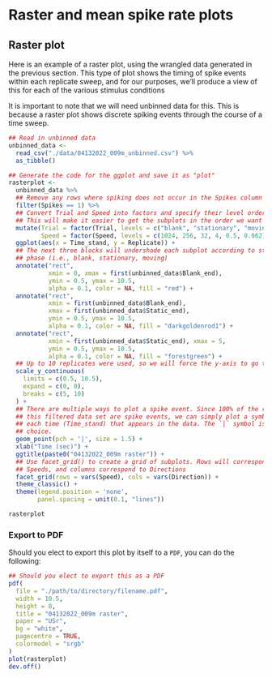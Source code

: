 # Raster and mean spike rate plots

## Raster plot

Here is an example of a raster plot, using the wrangled data generated in the
previous section. This type of plot shows the timing of spike events within
each replicate sweep, and for our purposes, we'll produce a view of this for
each of the various stimulus conditions

It is important to note that we will need unbinned data for this. This is
because a raster plot shows discrete spiking events through the course of a time
sweep.

```r
## Read in unbinned data
unbinned_data <-
  read_csv("./data/04132022_009m_unbinned.csv") %>%
  as_tibble()

## Generate the code for the ggplot and save it as "plot"
rasterplot <-
  unbinned_data %>%
  ## Remove any rows where spiking does not occur in the Spikes column
  filter(Spikes == 1) %>%
  ## Convert Trial and Speed into factors and specify their level ordering
  ## This will make it easier to get the subplots in the order we want them
  mutate(Trial = factor(Trial, levels = c("blank", "stationary", "moving")),
         Speed = factor(Speed, levels = c(1024, 256, 32, 4, 0.5, 0.062))) %>%
  ggplot(aes(x = Time_stand, y = Replicate)) +
  ## The next three blocks will undershade each subplot according to stimulus
  ## phase (i.e., blank, stationary, moving)
  annotate("rect",
           xmin = 0, xmax = first(unbinned_data$Blank_end),
           ymin = 0.5, ymax = 10.5,
           alpha = 0.1, color = NA, fill = "red") +
  annotate("rect",
           xmin = first(unbinned_data$Blank_end),
           xmax = first(unbinned_data$Static_end),
           ymin = 0.5, ymax = 10.5,
           alpha = 0.1, color = NA, fill = "darkgoldenrod1") +
  annotate("rect",
           xmin = first(unbinned_data$Static_end), xmax = 5,
           ymin = 0.5, ymax = 10.5,
           alpha = 0.1, color = NA, fill = "forestgreen") +
  ## Up to 10 replicates were used, so we will force the y-axis to go to 10
  scale_y_continuous(
    limits = c(0.5, 10.5),
    expand = c(0, 0),
    breaks = c(5, 10)
  ) +
  ## There are multiple ways to plot a spike event. Since 100% of the rows in
  ## this filtered data set are spike events, we can simply plot a symbol at
  ## each time (Time_stand) that appears in the data. The `|` symbol is a good
  ## choice.
  geom_point(pch = '|', size = 1.5) +
  xlab("Time (sec)") +
  ggtitle(paste0("04132022_009m raster")) +
  ## Use facet_grid() to create a grid of subplots. Rows will correspond to 
  ## Speeds, and columns correspond to Directions
  facet_grid(rows = vars(Speed), cols = vars(Direction)) +
  theme_classic() +
  theme(legend.position = 'none',
        panel.spacing = unit(0.1, "lines"))

rasterplot
```

### Export to PDF

Should you elect to export this plot by itself to a `PDF`, you can do the
following:

```r
## Should you elect to export this as a PDF
pdf(
  file = "./path/to/directory/filename.pdf",
  width = 10.5,
  height = 8,
  title = "04132022_009m raster",
  paper = "USr",
  bg = "white",
  pagecentre = TRUE,
  colormodel = "srgb"
)
plot(rasterplot)
dev.off()
```

